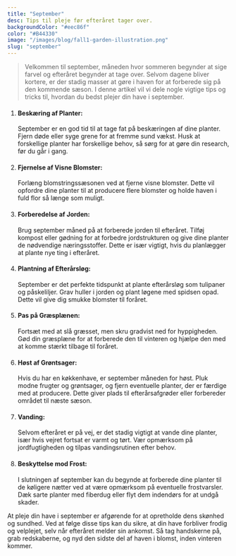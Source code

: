 ```yaml
---
title: "September"
desc: Tips til pleje før efteråret tager over.
backgroundColor: "#eec86f"
color: "#B44330"
image: "/images/blog/fall1-garden-illustration.png"
slug: "september"
---
```


> Velkommen til september, måneden hvor sommeren begynder at sige farvel og efteråret begynder at tage over. Selvom dagene bliver kortere, er der stadig masser at gøre i haven for at forberede sig på den kommende sæson. I denne artikel vil vi dele nogle vigtige tips og tricks til, hvordan du bedst plejer din have i september.

1. #### Beskæring af Planter:

   September er en god tid til at tage fat på beskæringen af dine planter. Fjern døde eller syge grene for at fremme sund vækst. Husk at forskellige planter har forskellige behov, så sørg for at gøre din research, før du går i gang.

1. #### Fjernelse af Visne Blomster:

   Forlæng blomstringssæsonen ved at fjerne visne blomster. Dette vil opfordre dine planter til at producere flere blomster og holde haven i fuld flor så længe som muligt.

1. #### Forberedelse af Jorden:

   Brug september måned på at forberede jorden til efteråret. Tilføj kompost eller gødning for at forbedre jordstrukturen og give dine planter de nødvendige næringsstoffer. Dette er især vigtigt, hvis du planlægger at plante nye ting i efteråret.

1. #### Plantning af Efterårsløg:

   September er det perfekte tidspunkt at plante efterårsløg som tulipaner og påskeliljer. Grav huller i jorden og plant løgene med spidsen opad. Dette vil give dig smukke blomster til foråret.

1. #### Pas på Græsplænen:

   Fortsæt med at slå græsset, men skru gradvist ned for hyppigheden. Gød din græsplæne for at forberede den til vinteren og hjælpe den med at komme stærkt tilbage til foråret.

1. #### Høst af Grøntsager:

   Hvis du har en køkkenhave, er september måneden for høst. Pluk modne frugter og grøntsager, og fjern eventuelle planter, der er færdige med at producere. Dette giver plads til efterårsafgrøder eller forbereder området til næste sæson.

1. #### Vanding:

   Selvom efteråret er på vej, er det stadig vigtigt at vande dine planter, især hvis vejret fortsat er varmt og tørt. Vær opmærksom på jordfugtigheden og tilpas vandingsrutinen efter behov.

1. #### Beskyttelse mod Frost:
   I slutningen af september kan du begynde at forberede dine planter til de køligere nætter ved at være opmærksom på eventuelle frostvarsler. Dæk sarte planter med fiberdug eller flyt dem indendørs for at undgå skader.

At pleje din have i september er afgørende for at opretholde dens skønhed og sundhed. Ved at følge disse tips kan du sikre, at din have forbliver frodig og velplejet, selv når efteråret melder sin ankomst. Så tag handskerne på, grab redskaberne, og nyd den sidste del af haven i blomst, inden vinteren kommer.
